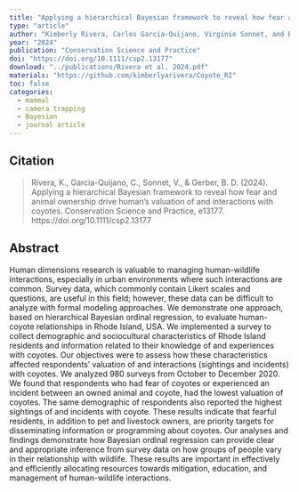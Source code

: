 ```yaml
---
title: "Applying a hierarchical Bayesian framework to reveal how fear and animal ownership drive human's valuation of and interactions with coyotes"
type: "article"
author: "Kimberly Rivera, Carlos Garcia-Quijano, Virginie Sonnet, and Brian D Gerber"
year: "2024"
publication: "Conservation Science and Practice"
doi: "https://doi.org/10.1111/csp2.13177"
download: "../publications/Rivera et al. 2024.pdf"
materials: "https://github.com/kimberlyarivera/Coyote_RI"
toc: false
categories:
  - mammal
  - camera trapping
  - Bayesian
  - journal article
---
```


## Citation 

> Rivera, K., Garcia-Quijano, C., Sonnet, V., & Gerber, B. D. (2024). Applying a hierarchical Bayesian framework to reveal how fear and animal ownership drive human's valuation of and interactions with coyotes. Conservation Science and Practice, e13177. https://doi.org/10.1111/csp2.13177

## Abstract

Human dimensions research is valuable to managing human-wildlife interactions, especially in urban environments where such interactions are common. Survey data, which commonly contain Likert scales and questions, are useful in this field; however, these data can be difficult to analyze with formal modeling approaches. We demonstrate one approach, based on hierarchical Bayesian ordinal regression, to evaluate human-coyote relationships in Rhode Island, USA. We implemented a survey to collect demographic and sociocultural characteristics of Rhode Island residents and information related to their knowledge of and experiences with coyotes. Our objectives were to assess how these characteristics affected respondents' valuation of and interactions (sightings and incidents) with coyotes. We analyzed 980 surveys from October to December 2020. We found that respondents who had fear of coyotes or experienced an incident between an owned animal and coyote, had the lowest valuation of coyotes. The same demographic of respondents also reported the highest sightings of and incidents with coyote. These results indicate that fearful residents, in addition to pet and livestock owners, are priority targets for disseminating information or programming about coyotes. Our analyses and findings demonstrate how Bayesian ordinal regression can provide clear and appropriate inference from survey data on how groups of people vary in their relationship with wildlife. These results are important in effectively and efficiently allocating resources towards mitigation, education, and management of human-wildlife interactions.